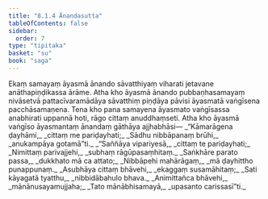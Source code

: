 ```yaml
---
title: "8.1.4 Ānandasutta"
tableOfContents: false
sidebar:
  order: 7
type: "tipitaka"
basket: "su"
book: "saga"
---
```



<DynamicBreadcrumb />

<Division number="212" book="saga" bookNo="12" page="189">

<Paragraph number="1317" book="saga">
Ekaṃ samayaṃ āyasmā ānando sāvatthiyaṃ viharati jetavane anāthapiṇḍikassa ārāme. Atha kho āyasmā ānando pubbaṇhasamayaṃ nivāsetvā pattacīvaramādāya sāvatthiṃ piṇḍāya pāvisi āyasmatā vaṅgīsena pacchāsamaṇena. Tena kho pana samayena āyasmato vaṅgīsassa anabhirati uppannā hoti, rāgo cittaṃ anuddhaṃseti. Atha kho āyasmā vaṅgīso āyasmantaṃ ānandaṃ gāthāya ajjhabhāsi—
</Paragraph>

<Paragraph number="1318" type="verses" book="saga">
_“Kāmarāgena ḍayhāmi,_  
_cittaṃ me pariḍayhati;_  
_Sādhu nibbāpanaṃ brūhi,_  
_anukampāya gotamā”ti._  

</Paragraph>

<Paragraph number="1319" type="verses" book="saga">
_“Saññāya vipariyesā,_  
_cittaṃ te pariḍayhati;_  
_Nimittaṃ parivajjehi,_  
_subhaṃ rāgūpasaṃhitaṃ._  

</Paragraph>

<Paragraph number="1320" type="verses" book="saga">
_Saṅkhāre parato passa,_  
_dukkhato mā ca attato;_  
_Nibbāpehi mahārāgaṃ,_  
_mā ḍayhittho punappunaṃ._  

</Paragraph>

<Paragraph number="1321" type="verses" book="saga">
_Asubhāya cittaṃ bhāvehi,_  
_ekaggaṃ susamāhitaṃ;_  
_Sati kāyagatā tyatthu,_  
_nibbidābahulo bhava._  

</Paragraph>

<Paragraph number="1322" type="verses" book="saga">
_Animittañca bhāvehi,_  
_mānānusayamujjaha;_  
_Tato mānābhisamayā,_  
_upasanto carissasī”ti._
</Paragraph>
</Division>